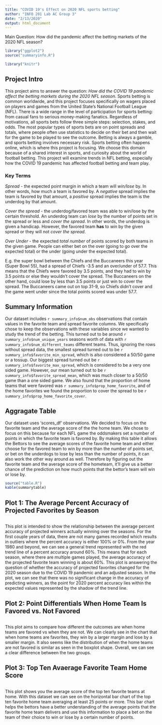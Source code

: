 ```yaml
---
title: "COVID 19's Effect on 2020 NFL sports betting"
author: "INFO 201 Lab AC Group 3"
date: "2/13/2020"
output: html_document
---
```

Main Question: How did the pandemic affect the betting markets of the 2020 NFL season?

```r
library("ggplot2")
source("summaryinfo.R")

library("knitr")
```

## Project Intro
This project aims to answer the question: _How did the COVID 19 pandemic affect the betting markets during the 2020 NFL season._ Sports betting is common worldwide, and this project focuses specifically on wagers placed on players and games from the United State's National Football League (NFL). There is a wide range in the level of participation for sports betting: from casual fans to serious money-making fanatics. Regardless of motivations, all sports bets follow three simple steps: selection, stakes, and odds. The most popular types of sports bets are on point spreads and totals, where people often use statistics to decide on their bet and then wait for the game to be played to see the outcome. Betting is always a gamble, and sports betting involves necessary risk. Sports betting often happens online, which is where this project is focusing. We choose this domain because of a shared interest in sports, and curiosity about the world of football betting. This project will examine trends in NFL betting, especially how the COVID 19 pandemic has affected football betting and team play.

### Key Terms
_Spread_ - the expected point margin in which a team will _win/lose_ by. In other words, how much a team is favored by. A _negative_ spread implies the team is favored by that amount, a _positive_ spread implies the team is the underdog by that amount. 

_Cover the spread_ - the underdog/favored team was able to win/lose by the certain threshold. An underdog team can _lose_ by the number of points set in the spread or less and _cover the spread_. In other words, the underdog is given a handicap. However, the favored team __has__ to _win_ by the given spread or they will not _cover the spread_. 

_Over Under_ - the expected _total number_ of points scored by both teams in the given game. People can either bet on the over (going to go over the expected total) or the under (going under the expected total).

E.g. the super bowl between the Chiefs and the Buccaneers this year (Super Bowl 55), had a spread of Chiefs -3.5 and an over/under of 57.7. This means that the Chiefs were favored by 3.5 points, and they had to win by 3.5 points or else they wouldn't cover the spread. The Buccaneers on the other hand, could lose by less than 3.5 points or just win to cover the spread. The Buccaneers came out on top 31-9, so Chiefs didn't cover and the game went under since the total points scored was under 57.7.

## Summary Information 
Our dataset includes `r summary_info$num_obs` observations that contain values in the favorite team and spread favorite columns. We specifically chose to keep the observations with these variables since we wanted to study the trend of the betting. This turned out to be around `r summary_info$num_unique_years` seasons worth of data with `r summary_info$num_different_teams` different teams. Thus, ignoring the rows without spread data, the smallest spread turned out to be `r summary_info$favorite_min_spread`, which is also considered a 50/50 game or a tossup. Our biggest spread turned out be `r summary_info$favorite_max_spread`, which is considered to be a very one sided game. However, our mean turned out to be `r summary_info$favorite_spread_mean`, which was much closer to a 50/50 game than a one sided game. We also found that the proportion of home teams that were favored was `r summary_info$prop_home_favorite`, and of the home favorites we found the proportion to cover the spread to be `r summary_info$prop_home_favorite_cover`.

## Aggragate Table
Our dataset uses 'scores_df' observations. We decided to focus on the favorite team and the average score of the the home team. We chose to focus on this because for each NFL game the oddsmakers set a number of points in which the favorite team is favored by. By making this table it allows the Bettors to see the average scores of the favorite home team and either choose for the favored team to win by more than the number of points set, or bet on the underdogs to lose by less than the number of points, it can also work the other way around as well. Therefore by figuring out the favorite team and the average score of the hometeam, it'll give us a better chance of the prediction on how much points that the bettor's team will win or lose by. 

```r
source("table.R")
kable(summarytable)
```


## Plot 1: The Average Percent Accuracy of Projected Favorites by Season
```r
```

This plot is intended to show the relationship between the average percent accuracy of projected winners actually winning over the seasons. For the first couple years of data, there are not many games recorded which results in outliers where the percent accuracy is either 100% or 0%. From the year 1980 and beyond, we can see a general trend represented with the red trend line of a percent accuracy around 60%. This means that for each season, where there are multiple games played, the average accuracy of the projected favorite team winning is about 60%. This plot is answering the question of whether the accuracy of projected favorites changed for the 2020 season due to the COVID 19 pandemic and an adjusted season. In the plot, we can see that there was no significant change in the accuracy of predicting winners, as the point for 2020 percent accuracy lies within the expected values represented by the shadow of the trend line.

## Plot 2: Point Differentials When Home Team Is Favored vs. Not Favored
```r
```

This plot aims to compare how different the outcomes are when home teams are favored vs when they are not. We can clearly see in the chart that when home teams are favorites, they win by a larger margin and lose by a smaller margin. It also seems like the distribution of when the home teams are not favored is similar as seen in the boxplot shape. Overall, we can see a clear difference between the two groups.

## Plot 3: Top Ten Avaerage Favorite Team Home Score
```r
```

This plot shows you the average score of the top ten favorite teams at home. With this dataset we can see on the horizontal bar chart of the top ten favorite home team averaging at least 25 points or more. This bar chart helps the bettors have a better understanding of the average points that the favorite home team delivers and use this information to place a bet on the team of their choice to win or lose by a certain number of points. 
